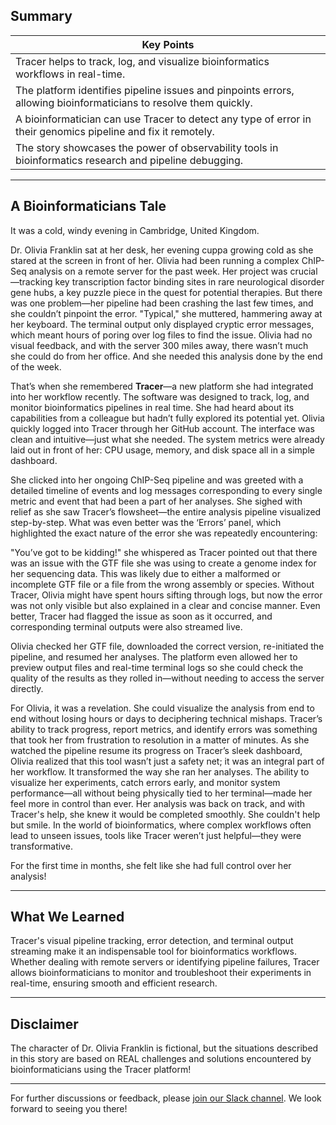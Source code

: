 
## Summary

| **Key Points**                                                                                                         |
|------------------------------------------------------------------------------------------------------------------------|
| Tracer helps to track, log, and visualize bioinformatics workflows in real-time.                                       |
| The platform identifies pipeline issues and pinpoints errors, allowing bioinformaticians to resolve them quickly.      |
| A bioinformatician can use Tracer to detect any type of error in their genomics pipeline and fix it remotely.          |
| The story showcases the power of observability tools in bioinformatics research and pipeline debugging.                |

---

## A Bioinformaticians Tale 

It was a cold, windy evening in Cambridge, United Kingdom.

Dr. Olivia Franklin sat at her desk, her evening cuppa growing cold as she stared at the screen in front of her. Olivia had been running a complex ChIP-Seq analysis on a remote server for the past week. Her project was crucial—tracking key transcription factor binding sites in rare neurological disorder gene hubs, a key puzzle piece in the quest for potential therapies. But there was one problem—her pipeline had been crashing the last few times, and she couldn’t pinpoint the error. "Typical," she muttered, hammering away at her keyboard. The terminal output only displayed cryptic error messages, which meant hours of poring over log files to find the issue. Olivia had no visual feedback, and with the server 300 miles away, there wasn’t much she could do from her office. And she needed this analysis done by the end of the week.

That’s when she remembered **Tracer**—a new platform she had integrated into her workflow recently. The software was designed to track, log, and monitor bioinformatics pipelines in real time. She had heard about its capabilities from a colleague but hadn’t fully explored its potential yet. Olivia quickly logged into Tracer through her GitHub account. The interface was clean and intuitive—just what she needed. The system metrics were already laid out in front of her: CPU usage, memory, and disk space all in a simple dashboard.

She clicked into her ongoing ChIP-Seq pipeline and was greeted with a detailed timeline of events and log messages corresponding to every single metric and event that had been a part of her analyses. She sighed with relief as she saw Tracer’s flowsheet—the entire analysis pipeline visualized step-by-step. What was even better was the ‘Errors’ panel, which highlighted the exact nature of the error she was repeatedly encountering:

"You’ve got to be kidding!" she whispered as Tracer pointed out that there was an issue with the GTF file she was using to create a genome index for her sequencing data. This was likely due to either a malformed or incomplete GTF file or a file from the wrong assembly or species. Without Tracer, Olivia might have spent hours sifting through logs, but now the error was not only visible but also explained in a clear and concise manner. Even better, Tracer had flagged the issue as soon as it occurred, and corresponding terminal outputs were also streamed live.

Olivia checked her GTF file, downloaded the correct version, re-initiated the pipeline, and resumed her analyses. The platform even allowed her to preview output files and real-time terminal logs so she could check the quality of the results as they rolled in—without needing to access the server directly.

For Olivia, it was a revelation. She could visualize the analysis from end to end without losing hours or days to deciphering technical mishaps. Tracer’s ability to track progress, report metrics, and identify errors was something that took her from frustration to resolution in a matter of minutes. As she watched the pipeline resume its progress on Tracer’s sleek dashboard, Olivia realized that this tool wasn’t just a safety net; it was an integral part of her workflow. It transformed the way she ran her analyses. The ability to visualize her experiments, catch errors early, and monitor system performance—all without being physically tied to her terminal—made her feel more in control than ever. Her analysis was back on track, and with Tracer's help, she knew it would be completed smoothly. She couldn't help but smile. In the world of bioinformatics, where complex workflows often lead to unseen issues, tools like Tracer weren’t just helpful—they were transformative.

For the first time in months, she felt like she had full control over her analysis!

---

## What We Learned

Tracer's visual pipeline tracking, error detection, and terminal output streaming make it an indispensable tool for bioinformatics workflows. Whether dealing with remote servers or identifying pipeline failures, Tracer allows bioinformaticians to monitor and troubleshoot their experiments in real-time, ensuring smooth and efficient research.

---
## Disclaimer

The character of Dr. Olivia Franklin is fictional, but the situations described in this story are based on REAL challenges and solutions encountered by bioinformaticians using the Tracer platform!

---

For further discussions or feedback, please [join our Slack channel](https://join.slack.com/t/tracer-je58497/shared_invite/zt-2oxsayefl-gXrt8VlRAt0xbOURM8DUwQ). We look forward to seeing you there!
